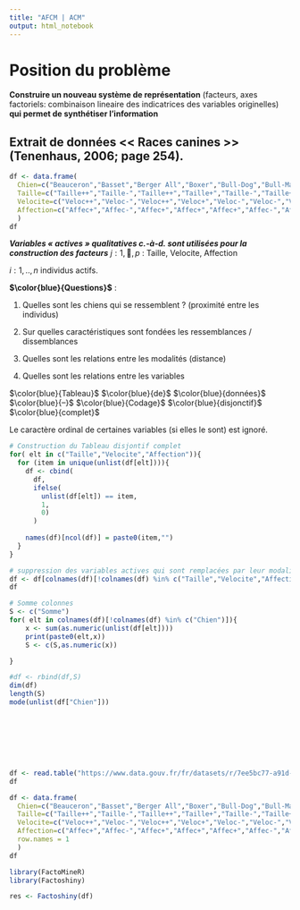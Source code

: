 ```yaml
---
title: "AFCM | ACM"
output: html_notebook
---
```


# Position du problème 
__Construire un nouveau système de représentation__ (facteurs, axes factoriels: combinaison lineaire des indicatrices des variables originelles) __qui permet de synthétiser l'information__

## Extrait de données << Races canines >> (Tenenhaus, 2006; page 254).


```r
df <- data.frame(
  Chien=c("Beauceron","Basset","Berger All","Boxer","Bull-Dog","Bull-Mastif","Caniche","Labrador"),
  Taille=c("Taille++","Taille-","Taille++","Taille+","Taille-","Taille++","Taille-","Taille+"),
  Velocite=c("Veloc++","Veloc-","Veloc++","Veloc+","Veloc-","Veloc-","Veloc+","Veloc+"),
  Affection=c("Affec+","Affec-","Affec+","Affec+","Affec+","Affec-","Affec+","Affec+")
  )
df
```

___Variables « actives » qualitatives c.-à-d. sont utilisées pour la construction des facteurs___ $j : 1,  , p$ : Taille, Velocite, Affection

$i:1,..,n$ individus actifs.

__$\color{blue}{Questions}$__ :

(1) Quelles sont les chiens qui se ressemblent ? (proximité entre les individus)

(2) Sur quelles caractéristiques sont fondées les ressemblances / dissemblances

(3) Quelles sont les relations entre les modalités (distance)

(4) Quelles sont les relations entre les variables


$\color{blue}{Tableau}$ $\color{blue}{de}$ $\color{blue}{données}$ $\color{blue}{–}$ $\color{blue}{Codage}$ $\color{blue}{disjonctif}$ $\color{blue}{complet}$

Le caractère ordinal de certaines variables (si elles le sont) est ignoré.

```r
# Construction du Tableau disjontif complet
for( elt in c("Taille","Velocite","Affection")){
  for (item in unique(unlist(df[elt]))){
    df <- cbind(
      df, 
      ifelse(
        unlist(df[elt]) == item,
        1,
        0)
      )
    
    names(df)[ncol(df)] = paste0(item,"")
  }
}
```


```r
# suppression des variables actives qui sont remplacées par leur modalitées
df <- df[colnames(df)[!colnames(df) %in% c("Taille","Velocite","Affection")]]
df
```



```r
# Somme colonnes
S <- c("Somme")
for( elt in colnames(df)[!colnames(df) %in% c("Chien")]){
    x <- sum(as.numeric(unlist(df[elt])))
    print(paste0(elt,x))
    S <- c(S,as.numeric(x))

}

#df <- rbind(df,S)
dim(df)
length(S)
mode(unlist(df["Chien"]))
```


```r

```


```r

```


```r

```


```r

```

```r

```

```r

```


```r

```


```r
df <- read.table("https://www.data.gouv.fr/fr/datasets/r/7ee5bc77-a91d-495a-9df1-ed1b1be15410", header=TRUE, sep=",")
df
```


```r
df <- data.frame(
  Chien=c("Beauceron","Basset","Berger All","Boxer","Bull-Dog","Bull-Mastif","Caniche","Labrador"),
  Taille=c("Taille++","Taille-","Taille++","Taille+","Taille-","Taille++","Taille-","Taille+"),
  Velocite=c("Veloc++","Veloc-","Veloc++","Veloc+","Veloc-","Veloc-","Veloc+","Veloc+"),
  Affection=c("Affec+","Affec-","Affec+","Affec+","Affec+","Affec-","Affec+","Affec+"),
  row.names = 1
  )
df
```

```r
library(FactoMineR)
library(Factoshiny)

res <- Factoshiny(df)
```

```r

```

```r

```

```r

```


```r

```